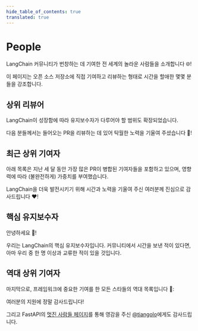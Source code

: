 ```yaml
---
hide_table_of_contents: true
translated: true
---
```



# People

LangChain 커뮤니티가 번창하는 데 기여한 전 세계의 놀라운 사람들을 소개합니다 🌐!

이 페이지는 오픈 소스 저장소에 직접 기여하고 리뷰하는 형태로 시간을 할애한 몇몇 분들을 강조합니다.

## 상위 리뷰어

LangChain이 성장함에 따라 유지보수자가 다루어야 할 범위도 확장되었습니다.

다음 분들께서는 들어오는 PR을 리뷰하는 데 있어 탁월한 노력을 기울여 주셨습니다 🙏!

<People type="top_reviewers"></People>

## 최근 상위 기여자

아래 목록은 지난 세 달 동안 가장 많은 PR이 병합된 기여자들을 포함하고 있으며, 영향력에 따라 (불완전하게) 가중치를 부여했습니다.

LangChain을 더욱 발전시키기 위해 시간과 노력을 기울여 주신 여러분께 진심으로 감사드립니다 ❤️!

<People type="top_recent_contributors" count="20"></People>

## 핵심 유지보수자

안녕하세요 👋!

우리는 LangChain의 핵심 유지보수자입니다. 커뮤니티에서 시간을 보낸 적이 있다면, 아마 우리 중 한 명 이상과 교류한 적이 있을 것입니다.

<People type="maintainers"></People>

## 역대 상위 기여자

마지막으로, 프레임워크에 중요한 기여를 한 모든 스타들의 역대 목록입니다 🌟:

<People type="top_contributors"></People>

여러분의 지원에 정말 감사드립니다!

그리고 FastAPI의 [멋진 사람들 페이지](https://fastapi.tiangolo.com/fastapi-people)를 통해 영감을 주신 [@tiangolo](https://github.com/tiangolo)에게도 감사드립니다.

